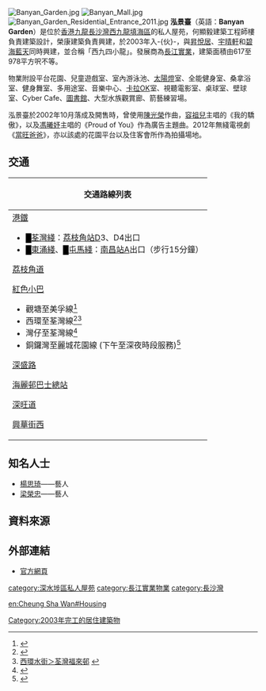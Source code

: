 {{Coord|22.3344|114.1472|display=title}}
[[File:Banyan_Garden.jpg|thumb]]
[[File:Banyan_Mall.jpg|thumb]]
[[File:Banyan_Garden_Residential_Entrance_2011.jpg|thumb]]
'''泓景臺'''（英語：'''Banyan Garden'''）是位於[[香港|香港]][[九龍|九龍]][[長沙灣|長沙灣]][[西九龍填海區|西九龍填海區]]的私人屋苑，何顯毅建築工程師樓負責建築設計，榮康建築負責興建，於2003年入-{伙}-，與[[昇悅居|昇悅居]]、[[宇晴軒|宇晴軒]]和[[碧海藍天|碧海藍天]]同時興建，並合稱「西九四小龍」。發展商為[[長江實業|長江實業]]，建築面積由617至978平方呎不等。

物業附設平台花園、兒童遊戲室、室內游泳池、[[太陽燈|太陽燈]]室、全能健身室、桑拿浴室、健身舞室、多用途室、音樂中心、[[卡拉OK|卡拉OK]]室、視聽電影室、桌球室、壁球室、Cyber Cafe、[[圖書館|圖書館]]、大型水族觀賞廊、箭藝練習場。

泓景臺於2002年10月落成及開售時，曾使用[[陳光榮|陳光榮]]作曲，[[容祖兒|容祖兒]]主唱的《我的驕傲》，以及[[馮曦妤|馮曦妤]]主唱的《Proud of You》作為廣告主題曲。2012年無綫電視劇《[[當旺爸爸|當旺爸爸]]》，亦以該處的花園平台以及住客會所作為拍攝場地。

==交通==
{| class="mw-collapsible mw-collapsed wikitable" style="background:white; margin: 0 auto; width: auto;" 
! 交通路線列表
|-
|
;[[港鐵|港鐵]]
*<font color="{{荃灣綫色彩}}">█</font>[[荃灣綫|荃灣綫]]：[[荔枝角站|荔枝角站]]D3、D4出口
*<font color="{{東涌綫色彩}}">█</font>[[東涌綫|東涌綫]]、<font color="{{屯馬綫色彩}}">█</font>[[屯馬綫|屯馬綫]]：[[南昌站_(香港)|南昌站]]A出口（步行15分鐘）
;[[荔枝角道|荔枝角道]]
{{九龍新界巴士簡單列表|2A|2X|6C|32|42|795P}}{{過海隧道巴士簡單列表|904}}{{九龍專線小巴簡單列表|81K}}
;[[紅色小巴|紅色小巴]]
*觀塘至美孚線<ref>{{Cite web |url=http://www.16seats.net/chi/rmb/r_k64.html |title=觀塘協和街—美孚 |access-date=2016-11-29 |archive-url=https://web.archive.org/web/20170205092419/http://www.16seats.net/chi/rmb/r_k64.html |archive-date=2017-02-05 |dead-url=yes }}</ref>
*西環至荃灣線<ref>{{Cite web |url=http://www.16seats.net/chi/rmb/r_hn30.html |title=荃灣荃灣街市街＞西環荷蘭街, 上環信德中心＞荃灣荃灣街市街 |access-date=2016-11-29 |archive-url=https://web.archive.org/web/20170110175344/http://www.16seats.net/chi/rmb/r_hn30.html |archive-date=2017-01-10 |dead-url=yes }}</ref><ref>[http://www.16seats.net/chi/rmb/r_hn41.html 西環水街＞荃灣福來邨] {{Wayback|url=http://www.16seats.net/chi/rmb/r_hn41.html |date=20160927063307 }}</ref>
*灣仔至荃灣線<ref>{{Cite web |url=http://www.16seats.net/chi/rmb/r_hn40.html |title=荃灣福來邨—灣仔站 |accessdate=2016-11-29 |archive-date=2016-09-21 |archive-url=https://web.archive.org/web/20160921012142/http://www.16seats.net/chi/rmb/r_hn40.html |dead-url=yes }}</ref>
*銅鑼灣至麗城花園線 (下午至深夜時段服務)<ref>{{Cite web |url=http://www.16seats.net/chi/rmb/r_hn34.html |title=銅鑼灣糖街＞荃灣麗城花園 |access-date=2016-11-29 |archive-date=2017-01-15 |archive-url=https://web.archive.org/web/20170115041653/http://www.16seats.net/chi/rmb/r_hn34.html |dead-url=no }}</ref>
;[[深盛路|深盛路]]
{{九龍新界巴士簡單列表|12|12P|701A|702|702A|702B|702S}}{{過海隧道巴士簡單列表|905P}}{{九龍專線小巴簡單列表|44A|44S|81K}}
;[[海麗邨巴士總站|海麗邨巴士總站]]
{{九龍新界巴士簡單列表|12|12P|701|701S|702|702B}}{{過海隧道巴士簡單列表|914|914P|914X|971}}{{大嶼山巴士簡單列表|A21}}{{九龍專線小巴簡單列表|44A|44S|81K}}
;[[深旺道|深旺道]]
{{九龍新界巴士簡單列表|701|702A|702S}}{{過海隧道巴士簡單列表|905P}}{{大嶼山巴士簡單列表|A21}}
;[[興華街西|興華街西]]
{{九龍新界巴士簡單列表|12|12P|214P|240X|270B|270D|272E|272P|286C|701A|702|702A|702B}}{{過海隧道巴士簡單列表|936|936A}}{{九龍專線小巴簡單列表|44M}}
|}

==知名人士==
*[[楊思琦|楊思琦]]——藝人
*[[梁榮忠|梁榮忠]]——藝人

==資料來源==
{{reflist}}

==外部連結==
{{Commonscat|Banyan Garden|泓景臺}}
* [http://www.banyangarden.com.hk/ 官方網頁] {{Wayback|url=http://www.banyangarden.com.hk/ |date=20210411022234 }}
{{長江集團}}

[[category:深水埗區私人屋苑|category:深水埗區私人屋苑]]
[[category:長江實業物業|category:長江實業物業]]
[[category:長沙灣|category:長沙灣]]

[[en:Cheung_Sha_Wan#Housing|en:Cheung Sha Wan#Housing]]
[[Category:2003年完工的居住建築物|Category:2003年完工的居住建築物]]